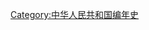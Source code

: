 {{Commonscat|2019 in China}}
{{Year in country category|2|0|1|9|中國|亞洲||}}
[[Category:中华人民共和国编年史|Category:中华人民共和国编年史]]